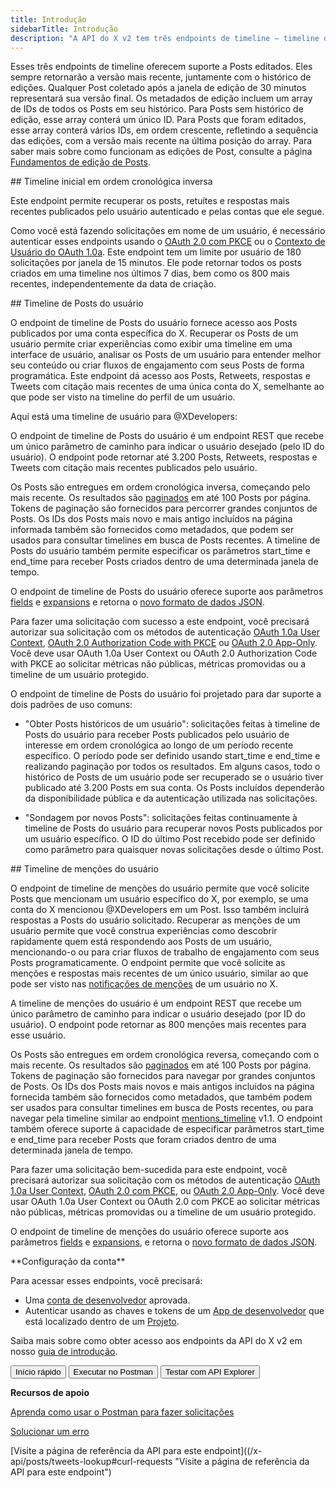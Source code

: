```yaml
---
title: Introdução
sidebarTitle: Introdução
description: "A API do X v2 tem três endpoints de timeline — timeline da página inicial em ordem cronológica reversa, timeline de posts do usuário e timeline de menções do usuário. Veja abaixo para mais detalhes."
---
```



Esses três endpoints de timeline oferecem suporte a Posts editados. Eles sempre retornarão a versão mais recente, juntamente com o histórico de edições. Qualquer Post coletado após a janela de edição de 30 minutos representará sua versão final. Os metadados de edição incluem um array de IDs de todos os Posts em seu histórico. Para Posts sem histórico de edição, esse array conterá um único ID. Para Posts que foram editados, esse array conterá vários IDs, em ordem crescente, refletindo a sequência das edições, com a versão mais recente na última posição do array. Para saber mais sobre como funcionam as edições de Post, consulte a página [Fundamentos de edição de Posts](/pt-BR/x-api/fundamentals/edit-posts).

<div id="reverse-chronological-home-timeline">
  ## Timeline inicial em ordem cronológica inversa
</div>

Este endpoint permite recuperar os posts, retuítes e respostas mais recentes publicados pelo usuário autenticado e pelas contas que ele segue.

Como você está fazendo solicitações em nome de um usuário, é necessário autenticar esses endpoints usando o [OAuth 2.0 com PKCE](/pt-BR/resources/fundamentals/authentication#oauth-2-0-authorization-code-flow-with-pkce-3) ou o [Contexto de Usuário do OAuth 1.0a](/pt-BR/resources/fundamentals/authentication). Este endpoint tem um limite por usuário de 180 solicitações por janela de 15 minutos. Ele pode retornar todos os posts criados em uma timeline nos últimos 7 dias, bem como os 800 mais recentes, independentemente da data de criação.

<div id="user-post-timeline">
  ## Timeline de Posts do usuário
</div>

O endpoint de timeline de Posts do usuário fornece acesso aos Posts publicados por uma conta específica do X. Recuperar os Posts de um usuário permite criar experiências como exibir uma timeline em uma interface de usuário, analisar os Posts de um usuário para entender melhor seu conteúdo ou criar fluxos de engajamento com seus Posts de forma programática. Este endpoint dá acesso aos Posts, Retweets, respostas e Tweets com citação mais recentes de uma única conta do X, semelhante ao que pode ser visto na timeline do perfil de um usuário.

Aqui está uma timeline de usuário para @XDevelopers:

O endpoint de timeline de Posts do usuário é um endpoint REST que recebe um único parâmetro de caminho para indicar o usuário desejado (pelo ID do usuário). O endpoint pode retornar até 3.200 Posts, Retweets, respostas e Tweets com citação mais recentes publicados pelo usuário.

Os Posts são entregues em ordem cronológica inversa, começando pelo mais recente. Os resultados são [paginados](/pt-BR/x-api/fundamentals/pagination) em até 100 Posts por página. Tokens de paginação são fornecidos para percorrer grandes conjuntos de Posts. Os IDs dos Posts mais novo e mais antigo incluídos na página informada também são fornecidos como metadados, que podem ser usados para consultar timelines em busca de Posts recentes. A timeline de Posts do usuário também permite especificar os parâmetros start\_time e end\_time para receber Posts criados dentro de uma determinada janela de tempo.

O endpoint de timeline de Posts do usuário oferece suporte aos parâmetros [fields](/pt-BR/x-api/fundamentals/fields) e [expansions](/pt-BR/x-api/fundamentals/expansions) e retorna o [novo formato de dados JSON](/pt-BR/x-api/fundamentals/data-dictionary).

Para fazer uma solicitação com sucesso a este endpoint, você precisará autorizar sua solicitação com os métodos de autenticação [OAuth 1.0a User Context](/pt-BR/resources/fundamentals/authentication), [OAuth 2.0 Authorization Code with PKCE](/pt-BR/resources/fundamentals/authentication#oauth-2-0-authorization-code-flow-with-pkce-3) ou [OAuth 2.0 App-Only](/pt-BR/resources/fundamentals/authentication#app-only-authentication-and-oauth-2-0-bearer-token). Você deve usar OAuth 1.0a User Context ou OAuth 2.0 Authorization Code with PKCE ao solicitar métricas não públicas, métricas promovidas ou a timeline de um usuário protegido.

O endpoint de timeline de Posts do usuário foi projetado para dar suporte a dois padrões de uso comuns:

- "Obter Posts históricos de um usuário": solicitações feitas à timeline de Posts do usuário para receber Posts publicados pelo usuário de interesse em ordem cronológica ao longo de um período recente específico. O período pode ser definido usando start\_time e end\_time e realizando paginação por todos os resultados. Em alguns casos, todo o histórico de Posts de um usuário pode ser recuperado se o usuário tiver publicado até 3.200 Posts em sua conta. Os Posts incluídos dependerão da disponibilidade pública e da autenticação utilizada nas solicitações.

- "Sondagem por novos Posts": solicitações feitas continuamente à timeline de Posts do usuário para recuperar novos Posts publicados por um usuário específico. O ID do último Post recebido pode ser definido como parâmetro para quaisquer novas solicitações desde o último Post.

<div id="user-mention-timeline">
  ## Timeline de menções do usuário
</div>

O endpoint de timeline de menções do usuário permite que você solicite Posts que mencionam um usuário específico do X, por exemplo, se uma conta do X mencionou @XDevelopers em um Post. Isso também incluirá respostas a Posts do usuário solicitado. Recuperar as menções de um usuário permite que você construa experiências como descobrir rapidamente quem está respondendo aos Posts de um usuário, mencionando-o ou para criar fluxos de trabalho de engajamento com seus Posts programaticamente. O endpoint permite que você solicite as menções e respostas mais recentes de um único usuário, similar ao que pode ser visto nas [notificações de menções](https://x.com/notifications/mentions) de um usuário no X.

A timeline de menções do usuário é um endpoint REST que recebe um único parâmetro de caminho para indicar o usuário desejado (por ID do usuário). O endpoint pode retornar as 800 menções mais recentes para esse usuário.

Os Posts são entregues em ordem cronológica reversa, começando com o mais recente. Os resultados são [paginados](/pt-BR/x-api/fundamentals/pagination) em até 100 Posts por página. Tokens de paginação são fornecidos para navegar por grandes conjuntos de Posts. Os IDs dos Posts mais novos e mais antigos incluídos na página fornecida também são fornecidos como metadados, que também podem ser usados para consultar timelines em busca de Posts recentes, ou para navegar pela timeline similar ao endpoint [mentions\_timeline](https://developer.x.com/en/docs/twitter-api/v1/tweets/timelines/api-reference/get-statuses-mentions_timeline) v1.1. O endpoint também oferece suporte à capacidade de especificar parâmetros start\_time e end\_time para receber Posts que foram criados dentro de uma determinada janela de tempo.

Para fazer uma solicitação bem-sucedida para este endpoint, você precisará autorizar sua solicitação com os métodos de autenticação [OAuth 1.0a User Context](/pt-BR/resources/fundamentals/authentication), [OAuth 2.0 com PKCE](/pt-BR/resources/fundamentals/authentication#oauth-2-0-authorization-code-flow-with-pkce-3), ou [OAuth 2.0 App-Only](/pt-BR/resources/fundamentals/authentication#bearer-token-also-known-as-app-only). Você deve usar OAuth 1.0a User Context ou OAuth 2.0 com PKCE ao solicitar métricas não públicas, métricas promovidas ou a timeline de um usuário protegido.

O endpoint de timeline de menções do usuário oferece suporte aos parâmetros [fields](/pt-BR/x-api/fundamentals/fields) e [expansions](/pt-BR/x-api/fundamentals/expansions), e retorna o [novo formato de dados JSON](/pt-BR/x-api/fundamentals/data-dictionary).

<Info>
  **Configuração da conta**

  Para acessar esses endpoints, você precisará:

  - Uma [conta de desenvolvedor](https://developer.x.com/en/portal/petition/essential/basic-info) aprovada.
  - Autenticar usando as chaves e tokens de um [App de desenvolvedor](/pt-BR/resources/fundamentals/developer-apps) que está localizado dentro de um [Projeto](/pt-BR/resources/fundamentals/projects).

  Saiba mais sobre como obter acesso aos endpoints da API do X v2 em nosso [guia de introdução](/pt-BR/x-api/getting-started/getting-access).
</Info>

<div className="flex space-x-2">
  <Button href="/pt-BR/x-api/posts/timelines/quickstart/reverse-chron-quickstart">
    Início rápido
  </Button>

  <Button href="https://app.getpostman.com/run-collection/9956214-784efcda-ed4c-4491-a4c0-a26470a67400">
    Executar no Postman
  </Button>

  <Button href="https://developer.x.com/apitools/api?endpoint=%2F2%2Fusers%2F%7Bid%7D%2Ftweets&method=get">
    Testar com API Explorer
  </Button>
</div>

**Recursos de apoio**

[Aprenda como usar o Postman para fazer solicitações](/pt-BR/tutorials/postman-getting-started)

[Solucionar um erro](https://developer.x.com/en/support/x-api)

\[Visite a página de referência da API para este endpoint]\((/x-api/posts/tweets-lookup#curl-requests "Visite a página de referência da API para este endpoint")